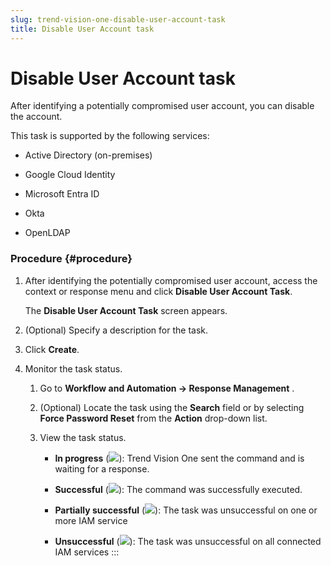 ```yaml
---
slug: trend-vision-one-disable-user-account-task
title: Disable User Account task
---
```

# Disable User Account task

After identifying a potentially compromised user account, you can disable the account.

This task is supported by the following services:

- Active Directory (on-premises)

- Google Cloud Identity

- Microsoft Entra ID

- Okta

- OpenLDAP

### Procedure {#procedure}

1.  After identifying the potentially compromised user account, access the context or response menu and click **Disable User Account Task**.

    The **Disable User Account Task** screen appears.

2.  (Optional) Specify a description for the task.

3.  Click **Create**.

4.  Monitor the task status.

    1.  Go to **Workflow and Automation → Response Management** .

    2.  (Optional) Locate the task using the **Search** field or by selecting **Force Password Reset** from the **Action** drop-down list.

    3.  View the task status.

        - **In progress** (![](/images/in_progress=GUID-A55897DB-3DEA-4F5C-B7F9-70B3D7FB9EDE=1=en-us=Low.webp)): Trend Vision One sent the command and is waiting for a response.

        - **Successful** (![](/images/successful=GUID-1E31AD86-DE2E-48B5-85F7-7C78A3E8BB11=1=en-us=Low.webp)): The command was successfully executed.

        - **Partially successful** (![](/images/partially_successful_icon=GUID-20230103030733.webp)): The task was unsuccessful on one or more IAM service

        - **Unsuccessful** (![](/images/error=5cc21722-7ceb-480c-b9c2-a47d420cf1cc.webp)): The task was unsuccessful on all connected IAM services
:::
